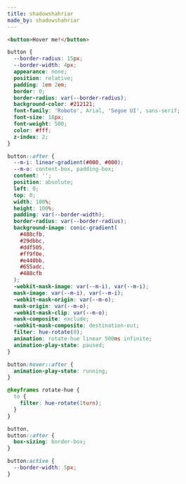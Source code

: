 ```yaml
---
title: shadowshahriar
made_by: shadowshahriar
---
```


```html
<button>Hover me!</button>
```

```css
button {
  --border-radius: 15px;
  --border-width: 4px;
  appearance: none;
  position: relative;
  padding: 1em 2em;
  border: 0;
  border-radius: var(--border-radius);
  background-color: #212121;
  font-family: 'Roboto', Arial, 'Segoe UI', sans-serif;
  font-size: 18px;
  font-weight: 500;
  color: #fff;
  z-index: 2;
}

button::after {
  --m-i: linear-gradient(#000, #000);
  --m-o: content-box, padding-box;
  content: '';
  position: absolute;
  left: 0;
  top: 0;
  width: 100%;
  height: 100%;
  padding: var(--border-width);
  border-radius: var(--border-radius);
  background-image: conic-gradient(
    #488cfb,
    #29dbbc,
    #ddf505,
    #ff9f0e,
    #e440bb,
    #655adc,
    #488cfb
  );
  -webkit-mask-image: var(--m-i), var(--m-i);
  mask-image: var(--m-i), var(--m-i);
  -webkit-mask-origin: var(--m-o);
  mask-origin: var(--m-o);
  -webkit-mask-clip: var(--m-o);
  mask-composite: exclude;
  -webkit-mask-composite: destination-out;
  filter: hue-rotate(0);
  animation: rotate-hue linear 500ms infinite;
  animation-play-state: paused;
}

button:hover::after {
  animation-play-state: running;
}

@keyframes rotate-hue {
  to {
    filter: hue-rotate(1turn);
  }
}

button,
button::after {
  box-sizing: border-box;
}

button:active {
  --border-width: 5px;
}
```
